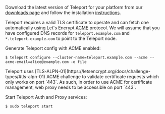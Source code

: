 Download the latest version of Teleport for your platform from our
[downloads page](https://goteleport.com/teleport/download) and follow the
installation [instructions](../../installation.mdx).

Teleport requires a valid TLS certificate to operate and can fetch one automatically
using Let's Encrypt [ACME](https://letsencrypt.org/how-it-works/) protocol. We
will assume that you have configured DNS records for `teleport.example.com` and
`*.teleport.example.com` to point to the Teleport node.

Generate Teleport config with ACME enabled:

```code
$ teleport configure --cluster-name=teleport.example.com --acme --acme-email=alice@example.com -o file
```

<Admonition type="note" title="Web Proxy Port">
  Teleport uses [TLS-ALPN-01](https://letsencrypt.org/docs/challenge-types/#tls-alpn-01)
  ACME challenge to validate certificate requests which only works on port `443`.
  As such, in order to use ACME for certificate management, web proxy needs to
  be accessible on port `443`.
</Admonition>

Start Teleport Auth and Proxy services:

```code
$ sudo teleport start
```
